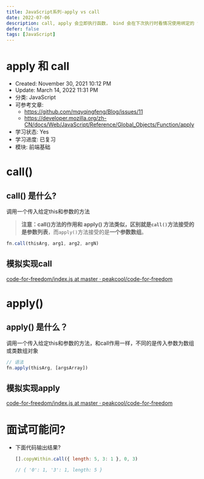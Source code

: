```yaml
---
title: JavaScript系列-apply vs call
date: 2022-07-06
description: call, apply 会立即执行函数， bind 会在下次执行时看情况使用绑定的 this
defer: false
tags: [JavaScript]
---
```


# apply 和 call

- Created: November 30, 2021 10:12 PM
- Update: March 14, 2022 11:31 PM
- 分类: JavaScript
- 可参考文章: 
    - https://github.com/mqyqingfeng/Blog/issues/11
    - https://developer.mozilla.org/zh-CN/docs/Web/JavaScript/Reference/Global_Objects/Function/apply
- 学习状态: Yes
- 学习进度: 已复习
- 模块: 前端基础

# call()

## call() 是什么?

调用一个传入给定this和参数的方法

> **注意：**call()方法的作用和 apply() 方法类似，区别就是`call()`方法接受的是**参数列表**，而`apply()`方法接受的是**一个参数数组**。
> 

```jsx
fn.call(thisArg, arg1, arg2, argN)
```

## 模拟实现call

[code-for-freedom/index.js at master · peakcool/code-for-freedom](https://github.com/peakcool/code-for-freedom/blob/master/src/call/index.js)

# apply()

## apply() 是什么？

调用一个传入给定this和参数的方法，和call作用一样，不同的是传入参数为数组或类数组对象

```jsx
// 语法
fn.apply(thisArg, [argsArray])
```

## 模拟实现apply

[code-for-freedom/index.js at master · peakcool/code-for-freedom](https://github.com/peakcool/code-for-freedom/blob/master/src/apply/index.js)

# 面试可能问?

- 下面代码输出结果?
    
    ```jsx
    [].copyWithin.call({ length: 5, 3: 1 }, 0, 3)
    
    // { '0': 1, '3': 1, length: 5 }
    ```
